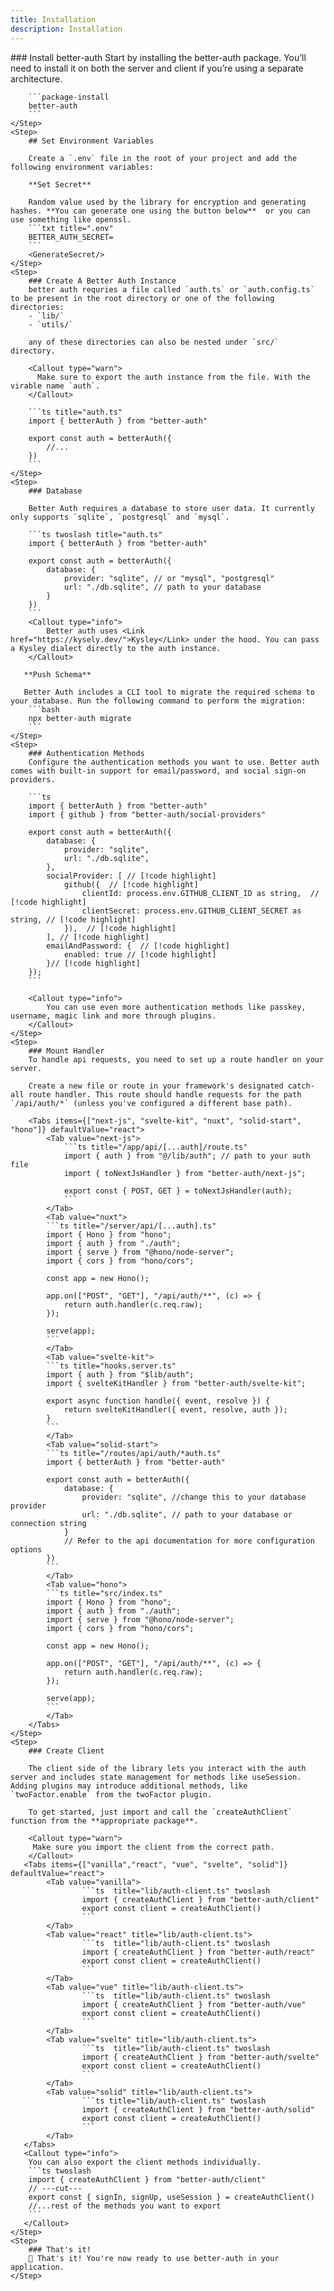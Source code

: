 ```yaml
---
title: Installation
description: Installation
---
```



<Steps>
    <Step>
         ### Install better-auth
        Start by installing the better-auth package. You’ll need to install it on both the server and client if you’re using a separate architecture.

        ```package-install
        better-auth
        ``` 
    </Step>
    <Step>
        ## Set Environment Variables

        Create a `.env` file in the root of your project and add the following environment variables:

        **Set Secret**

        Random value used by the library for encryption and generating hashes. **You can generate one using the button below**  or you can use something like openssl.
        ```txt title=".env"
        BETTER_AUTH_SECRET=
        ```
        <GenerateSecret/>
    </Step>
    <Step>
        ### Create A Better Auth Instance
        better auth requries a file called `auth.ts` or `auth.config.ts` to be present in the root directory or one of the following directories:
        - `lib/`
        - `utils/`

        any of these directories can also be nested under `src/` directory.

        <Callout type="warn">
          Make sure to export the auth instance from the file. With the virable name `auth`.
        </Callout>

        ```ts title="auth.ts"
        import { betterAuth } from "better-auth"

        export const auth = betterAuth({
            //...
        })
        ```
    </Step>
    <Step>
        ### Database 
        
        Better Auth requires a database to store user data. It currently only supports `sqlite`, `postgresql` and `mysql`.
        
        ```ts twoslash title="auth.ts"
        import { betterAuth } from "better-auth"

        export const auth = betterAuth({
            database: {
                provider: "sqlite", // or "mysql", "postgresql"
                url: "./db.sqlite", // path to your database
            }
        })
        ```
        <Callout type="info">
            Better auth uses <Link href="https://kysely.dev/">Kysley</Link> under the hood. You can pass a Kysley dialect directly to the auth instance.
        </Callout>

       **Push Schema**
        
       Better Auth includes a CLI tool to migrate the required schema to your database. Run the following command to perform the migration:
        ```bash
        npx better-auth migrate
        ```
    </Step>
    <Step>
        ### Authentication Methods
        Configure the authentication methods you want to use. Better auth comes with built-in support for email/password, and social sign-on providers.

        ```ts
        import { betterAuth } from "better-auth"
        import { github } from "better-auth/social-providers"

        export const auth = betterAuth({
            database: {
                provider: "sqlite",
                url: "./db.sqlite",
            },
            socialProvider: [ // [!code highlight]
                github({  // [!code highlight]
                    clientId: process.env.GITHUB_CLIENT_ID as string,  // [!code highlight]
                    clientSecret: process.env.GITHUB_CLIENT_SECRET as string, // [!code highlight]
                }),  // [!code highlight]
            ], // [!code highlight]
            emailAndPassword: {  // [!code highlight]
                enabled: true // [!code highlight]
            }// [!code highlight]
        }); 
        ```

        <Callout type="info">
            You can use even more authentication methods like passkey, username, magic link and more through plugins.
        </Callout>
    </Step>
    <Step>
        ### Mount Handler
        To handle api requests, you need to set up a route handler on your server. 
        
        Create a new file or route in your framework's designated catch-all route handler. This route should handle requests for the path `/api/auth/*` (unless you've configured a different base path).

        <Tabs items={["next-js", "svelte-kit", "nuxt", "solid-start", "hono"]} defaultValue="react">
            <Tab value="next-js">
                ```ts title="/app/api/[...auth]/route.ts"
                import { auth } from "@/lib/auth"; // path to your auth file
                import { toNextJsHandler } from "better-auth/next-js";

                export const { POST, GET } = toNextJsHandler(auth);
                ```
            </Tab>
            <Tab value="nuxt">
            ```ts title="/server/api/[...auth].ts"
            import { Hono } from "hono";
            import { auth } from "./auth";
            import { serve } from "@hono/node-server";
            import { cors } from "hono/cors";

            const app = new Hono();

            app.on(["POST", "GET"], "/api/auth/**", (c) => {
                return auth.handler(c.req.raw);
            });

            serve(app);
            ```
            </Tab>
            <Tab value="svelte-kit">
            ```ts title="hooks.server.ts"
            import { auth } from "$lib/auth";
            import { svelteKitHandler } from "better-auth/svelte-kit";

            export async function handle({ event, resolve }) {
                return svelteKitHandler({ event, resolve, auth });
            }
            ```
            </Tab>
            <Tab value="solid-start">
            ```ts title="/routes/api/auth/*auth.ts"
            import { betterAuth } from "better-auth"

            export const auth = betterAuth({
                database: {
                    provider: "sqlite", //change this to your database provider
                    url: "./db.sqlite", // path to your database or connection string
                }
                // Refer to the api documentation for more configuration options
            })
            ```
            </Tab>
            <Tab value="hono">
            ```ts title="src/index.ts"
            import { Hono } from "hono";
            import { auth } from "./auth";
            import { serve } from "@hono/node-server";
            import { cors } from "hono/cors";

            const app = new Hono();

            app.on(["POST", "GET"], "/api/auth/**", (c) => {
                return auth.handler(c.req.raw);
            });

            serve(app);
            ```
            </Tab>
        </Tabs>
    </Step>
    <Step>
        ### Create Client

        The client side of the library lets you interact with the auth server and includes state management for methods like useSession. Adding plugins may introduce additional methods, like `twoFactor.enable` from the twoFactor plugin.
                
        To get started, just import and call the `createAuthClient` function from the **appropriate package**.

        <Callout type="warn">
         Make sure you import the client from the correct path.
        </Callout>
       <Tabs items={["vanilla","react", "vue", "svelte", "solid"]} defaultValue="react">
            <Tab value="vanilla">
                    ```ts  title="lib/auth-client.ts" twoslash
                    import { createAuthClient } from "better-auth/client"
                    export const client = createAuthClient()
                    ```
            </Tab>
            <Tab value="react" title="lib/auth-client.ts">
                    ```ts  title="lib/auth-client.ts" twoslash
                    import { createAuthClient } from "better-auth/react"
                    export const client = createAuthClient()
                    ```
            </Tab>
            <Tab value="vue" title="lib/auth-client.ts">
                    ```ts  title="lib/auth-client.ts" twoslash
                    import { createAuthClient } from "better-auth/vue"
                    export const client = createAuthClient()
                    ```
            </Tab>
            <Tab value="svelte" title="lib/auth-client.ts"> 
                    ```ts  title="lib/auth-client.ts" twoslash
                    import { createAuthClient } from "better-auth/svelte"
                    export const client = createAuthClient()
                    ```
            </Tab>
            <Tab value="solid" title="lib/auth-client.ts">
                    ```ts title="lib/auth-client.ts" twoslash
                    import { createAuthClient } from "better-auth/solid"
                    export const client = createAuthClient()
                    ```
            </Tab>
       </Tabs>
       <Callout type="info">
        You can also export the client methods individually.
        ```ts twoslash
        import { createAuthClient } from "better-auth/client"
        // ---cut---
        export const { signIn, signUp, useSession } = createAuthClient()
        //...rest of the methods you want to export
        ```
       </Callout>
    </Step>
    <Step>
        ### That's it!
        🎉 That's it! You're now ready to use better-auth in your application.
    </Step>
</Steps>